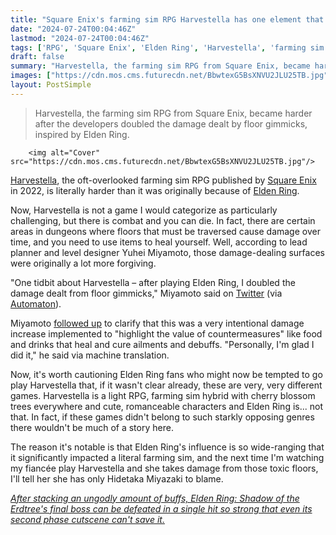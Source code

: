 ```yaml
---
title: "Square Enix's farming sim RPG Harvestella has one element that's twice as hard because one if its devs played Elden Ring"
date: "2024-07-24T00:04:46Z"
lastmod: "2024-07-24T00:04:46Z"
tags: ['RPG', 'Square Enix', 'Elden Ring', 'Harvestella', 'farming sim']
draft: false
summary: "Harvestella, the farming sim RPG from Square Enix, became harder after the developers doubled the damage dealt by floor gimmicks, inspired by Elden Ring."
images: ["https://cdn.mos.cms.futurecdn.net/BbwtexG5BsXNVU2JLU25TB.jpg"]
layout: PostSimple
---
```

> Harvestella, the farming sim RPG from Square Enix, became harder after the developers doubled the damage dealt by floor gimmicks, inspired by Elden Ring.


        <img alt="Cover" src="https://cdn.mos.cms.futurecdn.net/BbwtexG5BsXNVU2JLU25TB.jpg"/>
        
[Harvestella](https://www.gamesradar.com/i-came-to-harvestella-for-the-farming-but-stayed-for-its-intriguing-mysteries/), the oft-overlooked farming sim RPG published by [Square Enix](https://www.gamesradar.com/tag/square_enix/) in 2022, is literally harder than it was originally because of [Elden Ring](https://www.gamesradar.com/elden-ring-guide/).

Now, Harvestella is not a game I would categorize as particularly challenging, but there is combat and you can die. In fact, there are certain areas in dungeons where floors that must be traversed cause damage over time, and you need to use items to heal yourself. Well, according to lead planner and level designer Yuhei Miyamoto, those damage-dealing surfaces were originally a lot more forgiving.

"One tidbit about Harvestella – after playing Elden Ring, I doubled the damage dealt from floor gimmicks," Miyamoto said on [Twitter](https://x.com/miyamotoclub/status/1815388509567627759) (via [Automaton](https://automaton-media.com/en/news/elden-ring-inspired-harvestellas-devs-to-double-the-damage-dealt-by-floors/)).

Miyamoto [followed up](https://x.com/miyamotoclub/status/1815389586757132680) to clarify that this was a very intentional damage increase implemented to "highlight the value of countermeasures" like food and drinks that heal and cure ailments and debuffs. "Personally, I'm glad I did it," he said via machine translation.

Now, it's worth cautioning Elden Ring fans who might now be tempted to go play Harvestella that, if it wasn't clear already, these are very, very different games. Harvestella is a light RPG, farming sim hybrid with cherry blossom trees everywhere and cute, romanceable characters and Elden Ring is... not that. In fact, if these games didn't belong to such starkly opposing genres there wouldn't be much of a story here. 

The reason it's notable is that Elden Ring's influence is so wide-ranging that it significantly impacted a literal farming sim, and the next time I'm watching my fiancée play Harvestella and she takes damage from those toxic floors, I'll tell her she has only Hidetaka Miyazaki to blame.

[<em>After stacking an ungodly amount of buffs, Elden Ring: Shadow of the Erdtree's final boss can be defeated in a single hit so strong that even its second phase cutscene can't save it.</em>](https://www.gamesradar.com/games/action-rpg/after-stacking-an-ungodly-amount-of-buffs-elden-ring-shadow-of-the-erdtrees-final-boss-can-be-defeated-in-a-single-hit-so-strong-that-even-its-second-phase-cutscene-cant-save-it/)
        